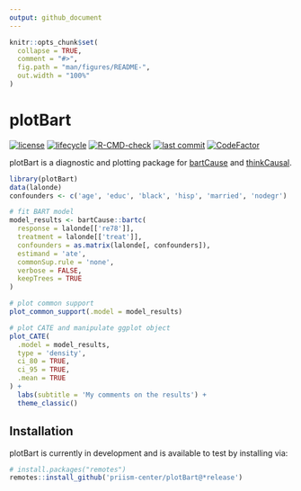 ```yaml
---
output: github_document
---
```


<!-- README.md is generated from README.Rmd. Please edit that file -->

```r
knitr::opts_chunk$set(
  collapse = TRUE,
  comment = "#>",
  fig.path = "man/figures/README-",
  out.width = "100%"
)
```

# plotBart

<!-- badges: start -->
[![license](https://img.shields.io/badge/license-MIT + file LICENSE-lightgrey.svg)](/LICENSE.md)
[![lifecycle](https://img.shields.io/badge/lifecycle-experimental-orange.svg)](https://lifecycle.r-lib.org/articles/stages.html#experimental)
[![R-CMD-check](https://github.com/priism-center/plotBart/workflows/R-CMD-check/badge.svg)](https://github.com/priism-center/plotBart/actions)
[![last commit](https://img.shields.io/github/last-commit/priism-center/plotBart)](https://github.com/priism-center/plotBart/commits/master)
[![CodeFactor](https://www.codefactor.io/repository/github/priism-center/plotbart/badge)](https://www.codefactor.io/repository/github/priism-center/plotbart)
<!--[![Codecov test coverage](https://codecov.io/gh/priism-center/plotBart/branch/master/graph/badge.svg)](https://codecov.io/gh/joemarlo/plotBart?branch=master)-->
<!-- badges: end -->

plotBart is a diagnostic and plotting package for [bartCause](https://github.com/vdorie/bartCause) and [thinkCausal](https://github.com/priism-center/thinkCausal_dev).

```r
library(plotBart)
data(lalonde)
confounders <- c('age', 'educ', 'black', 'hisp', 'married', 'nodegr')

# fit BART model
model_results <- bartCause::bartc(
  response = lalonde[['re78']],
  treatment = lalonde[['treat']],
  confounders = as.matrix(lalonde[, confounders]),
  estimand = 'ate',
  commonSup.rule = 'none',
  verbose = FALSE,
  keepTrees = TRUE
)

# plot common support
plot_common_support(.model = model_results)

# plot CATE and manipulate ggplot object
plot_CATE(
  .model = model_results, 
  type = 'density', 
  ci_80 = TRUE, 
  ci_95 = TRUE,
  .mean = TRUE
) + 
  labs(subtitle = 'My comments on the results') +
  theme_classic()
```


## Installation

plotBart is currently in development and is available to test by installing via:

``` r
# install.packages("remotes")
remotes::install_github('priism-center/plotBart@*release')
```
